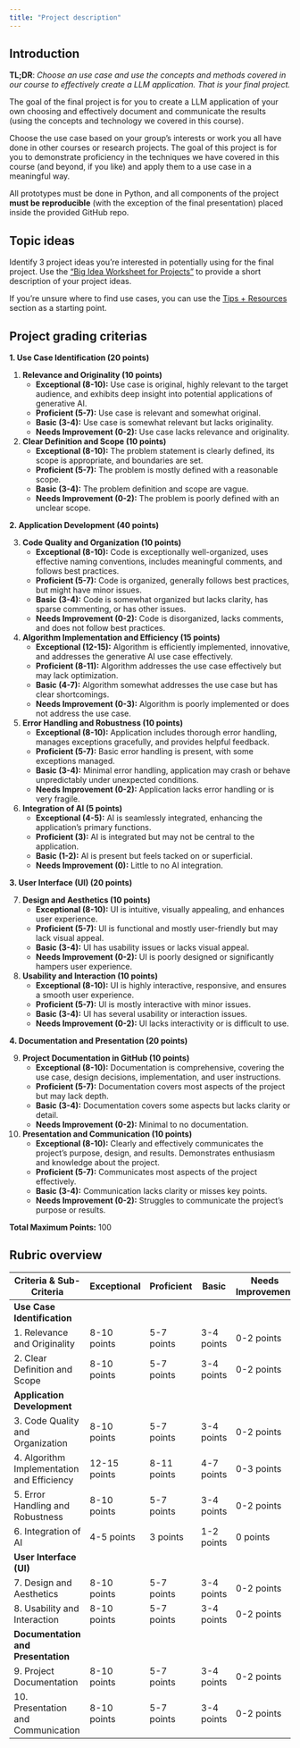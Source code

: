 ```yaml
---
title: "Project description"
---
```


## Introduction

**TL;DR**: *Choose an use case and use the concepts and methods covered in our course to effectively create a LLM application. That is your final project.*

The goal of the final project is for you to create a LLM application of your own choosing and effectively document and communicate the results (using the concepts and technology we covered in this course).

Choose the use case based on your group's interests or work you all have done in other courses or research projects.
The goal of this project is for you to demonstrate proficiency in the techniques we have covered in this course (and beyond, if you like) and apply them to a use case in a meaningful way.

All prototypes must be done in Python, and all components of the project **must be reproducible** (with the exception of the final presentation) placed inside the provided GitHub repo.

## Topic ideas {#sec-topic-ideas}

Identify 3 project ideas you're interested in potentially using for the final project. Use the ["Big Idea Worksheet for Projects"](https://docs.google.com/document/d/1UDTnv7mnqfOH-jgDf9ymtz1qw4q0dIm1VRK2OTeMF3A/edit?usp=sharing) to provide a short description of your project ideas.

If you're unsure where to find use cases, you can use the [Tips + Resources](project-tips-resources.qmd) section as a starting point. 

## Project grading criterias

**1. Use Case Identification (20 points)**

1. **Relevance and Originality (10 points)**
    - **Exceptional (8-10):** Use case is original, highly relevant to the target audience, and exhibits deep insight into potential applications of generative AI.
    - **Proficient (5-7):** Use case is relevant and somewhat original.
    - **Basic (3-4):** Use case is somewhat relevant but lacks originality.
    - **Needs Improvement (0-2):** Use case lacks relevance and originality.

2. **Clear Definition and Scope (10 points)**
    - **Exceptional (8-10):** The problem statement is clearly defined, its scope is appropriate, and boundaries are set.
    - **Proficient (5-7):** The problem is mostly defined with a reasonable scope.
    - **Basic (3-4):** The problem definition and scope are vague.
    - **Needs Improvement (0-2):** The problem is poorly defined with an unclear scope.

**2. Application Development (40 points)**

3. **Code Quality and Organization (10 points)**
    - **Exceptional (8-10):** Code is exceptionally well-organized, uses effective naming conventions, includes meaningful comments, and follows best practices.
    - **Proficient (5-7):** Code is organized, generally follows best practices, but might have minor issues.
    - **Basic (3-4):** Code is somewhat organized but lacks clarity, has sparse commenting, or has other issues.
    - **Needs Improvement (0-2):** Code is disorganized, lacks comments, and does not follow best practices.

4. **Algorithm Implementation and Efficiency (15 points)**
    - **Exceptional (12-15):** Algorithm is efficiently implemented, innovative, and addresses the generative AI use case effectively.
    - **Proficient (8-11):** Algorithm addresses the use case effectively but may lack optimization.
    - **Basic (4-7):** Algorithm somewhat addresses the use case but has clear shortcomings.
    - **Needs Improvement (0-3):** Algorithm is poorly implemented or does not address the use case.

5. **Error Handling and Robustness (10 points)**
    - **Exceptional (8-10):** Application includes thorough error handling, manages exceptions gracefully, and provides helpful feedback.
    - **Proficient (5-7):** Basic error handling is present, with some exceptions managed.
    - **Basic (3-4):** Minimal error handling, application may crash or behave unpredictably under unexpected conditions.
    - **Needs Improvement (0-2):** Application lacks error handling or is very fragile.

6. **Integration of AI (5 points)**
    - **Exceptional (4-5):** AI is seamlessly integrated, enhancing the application's primary functions.
    - **Proficient (3):** AI is integrated but may not be central to the application.
    - **Basic (1-2):** AI is present but feels tacked on or superficial.
    - **Needs Improvement (0):** Little to no AI integration.

**3. User Interface (UI) (20 points)**

7. **Design and Aesthetics (10 points)**
    - **Exceptional (8-10):** UI is intuitive, visually appealing, and enhances user experience.
    - **Proficient (5-7):** UI is functional and mostly user-friendly but may lack visual appeal.
    - **Basic (3-4):** UI has usability issues or lacks visual appeal.
    - **Needs Improvement (0-2):** UI is poorly designed or significantly hampers user experience.

8. **Usability and Interaction (10 points)**
    - **Exceptional (8-10):** UI is highly interactive, responsive, and ensures a smooth user experience.
    - **Proficient (5-7):** UI is mostly interactive with minor issues.
    - **Basic (3-4):** UI has several usability or interaction issues.
    - **Needs Improvement (0-2):** UI lacks interactivity or is difficult to use.

**4. Documentation and Presentation (20 points)**

9. **Project Documentation in GitHub (10 points)**
    - **Exceptional (8-10):** Documentation is comprehensive, covering the use case, design decisions, implementation, and user instructions.
    - **Proficient (5-7):** Documentation covers most aspects of the project but may lack depth.
    - **Basic (3-4):** Documentation covers some aspects but lacks clarity or detail.
    - **Needs Improvement (0-2):** Minimal to no documentation.

10. **Presentation and Communication (10 points)**
    - **Exceptional (8-10):** Clearly and effectively communicates the project's purpose, design, and results. Demonstrates enthusiasm and knowledge about the project.
    - **Proficient (5-7):** Communicates most aspects of the project effectively.
    - **Basic (3-4):** Communication lacks clarity or misses key points.
    - **Needs Improvement (0-2):** Struggles to communicate the project's purpose or results.

**Total Maximum Points:** 100


## Rubric overview

| Criteria & Sub-Criteria                                   | Exceptional      | Proficient       | Basic            | Needs Improvement |
|-----------------------------------------------------------|------------------|------------------|------------------|------------------|
| **Use Case Identification**                               |                  |                  |                  |                  |
| 1. Relevance and Originality                              | 8-10 points      | 5-7 points       | 3-4 points       | 0-2 points       |
| 2. Clear Definition and Scope                             | 8-10 points      | 5-7 points       | 3-4 points       | 0-2 points       |
| **Application Development**                               |                  |                  |                  |                  |
| 3. Code Quality and Organization                          | 8-10 points      | 5-7 points       | 3-4 points       | 0-2 points       |
| 4. Algorithm Implementation and Efficiency                | 12-15 points     | 8-11 points      | 4-7 points       | 0-3 points       |
| 5. Error Handling and Robustness                          | 8-10 points      | 5-7 points       | 3-4 points       | 0-2 points       |
| 6. Integration of AI                                      | 4-5 points       | 3 points         | 1-2 points       | 0 points         |
| **User Interface (UI)**                                   |                  |                  |                  |                  |
| 7. Design and Aesthetics                                  | 8-10 points      | 5-7 points       | 3-4 points       | 0-2 points       |
| 8. Usability and Interaction                              | 8-10 points      | 5-7 points       | 3-4 points       | 0-2 points       |
| **Documentation and Presentation**                        |                  |                  |                  |                  |
| 9. Project Documentation                                  | 8-10 points      | 5-7 points       | 3-4 points       | 0-2 points       |
| 10. Presentation and Communication                         | 8-10 points      | 5-7 points       | 3-4 points       | 0-2 points       |

